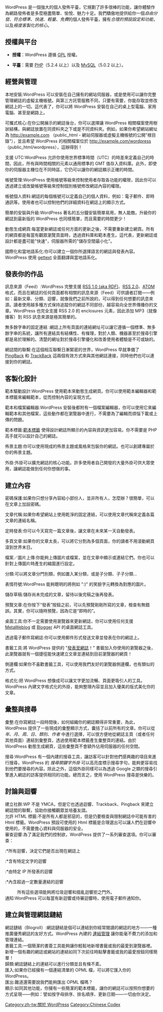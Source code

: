 {{Languages|
{{en|WordPress Features}}
{{es|Características de WordPress}}
{{ru|Особенности WordPress}}
{{fax|مزایای_وردپرس}}
{{fi|WordPressin ominaisuudet}}
{{ja|WordPress Features}}
{{ko|WordPress Features}}
{{lo|WordPress_Features}}
{{mk|Што ви нуди WordPress}}
{{pt-br|Características WordPress}}
{{th|WordPress Features}}
{{zh-cn|WordPress 特性}}
{{zh-tw|WordPress 的特點}}
}}

WordPress 是一個強大的個人發佈平臺，它規劃了許多很棒的功能，讓你體驗作為網路發佈者是多麼極盡簡單、愉悅、魅力十足。我們驕傲地提供給你一個''自由分發''、''符合標準''、''快速''、''輕量''、''免費''的個人發佈平臺，擁有''合理的預設設定和功能''，以及''極度客製化的核心''。

==授權與平台==
*'''授權'''：WordPress 遵循 [http://www.gnu.org/copyleft/gpl.html GPL] 授權。

*'''平臺'''：需要 [http://php.net PHP]（5.2.4 以上）以及 [http://mysql.com MySQL]（5.0.2 以上）。

==經營與管理==
;本地安裝:WordPress 可以安裝在自己擁有的網站伺服器，或是使用可以讓你完整管理網誌的虛擬主機帳號。與第三方託管服務不同，只要有需要，你能存取並修改網誌上的一切。這代表了，你可以將 WordPress 安裝在自己的桌上型電腦、家用電腦、甚至是網路上。

;可攜式核心:在你公開展示的網誌後台，你可以選擇讓 WordPress 相關檔案使用樹狀結構，與網誌放置在同資料夾之下或是不同資料夾。例如，如果你希望網站網址為 http://example.com （public_html - 網站伺服器或虛擬主機帳號的公開"根目錄"），並且希望 WordPress 的相關檔案位於 http://example.com/wordpress （public_html/wordpress），這辦得到！

;支援 UTC:WordPress 允許你使用世界標準時間（UTC）的時差來定義自己的時間，因此，所有與時間相關的元素以通用標準的 GMT 值存入資料庫。此外，即使你的伺服器主機位在不同時區，它仍可以讓你的網誌顯示正確的時間。

;帳號管理:WordPress 使用帳號等級來控制使用者存取各功能的權限，因此你可以透過建立或改變帳號等級來控制個別帳號修改網誌內容的權限。

;帳號個人資料:網誌的每個帳號可以定義自己的個人資料，例如：電子郵件、即時通訊等。使用者也可以控制他們的詳細資料在網誌上的顯示方式。

;簡單的安裝與升級:WordPress 著名的五分鐘安裝簡單易用，無人能敵。升級你的網誌到最新版的 WordPress 也同樣簡單，而且需要的時間更少！

;動態生成網頁:每當更新網誌或任何方面的更新之後，不需要重新建立網頁。所有的網頁都是每當有觀眾瀏覽頁面時，透過資料庫和範本產生。這代表，更新網誌或設計都是盡可能"快速"，伺服器所需的"儲存空間最小化"。

;國際化和當地語系化:你可以建立一個你所選擇語言的網誌與發表內容。WordPress 使用 [http://www.gnu.org/software/gettext/ gettext] 全面翻譯與當地語系化。

==發表你的作品==
;訊息來源（Feed）:WordPress 完整支援 [http://purl.org/rss/1.0/ RSS 1.0 (aka RDF)]、[http://blogs.law.harvard.edu/tech/rss RSS 2.0]、[http://www.atomenabled.org/developers/syndication/atom-format-spec.php ATOM] 格式，而且在網誌的任何頁面都有相關的訊息來源（Feed）可供讀者訂閱——例如：最新文章、分類、迴響，就像我們之前所說的，可以得到任何想要的訊息來源。讀者使用越多種方式保持追蹤你的網誌不同部份，越容易向全世界傳播你的文章。WordPress 也完全支援 RSS 2.0 的 enclosures 元素，因此添加 MP3（就像播客）到 RSS 訊息來源是極其簡單的。

;無多餘字串的固定連結 :網誌上所有頁面的連結網址可以讓它遵循一個標準、無多餘字串的系統，讓所有連結具有結構性、有條理，對於人類、機器甚至於搜尋引擎都是易於理解的。清楚的網址對於搜尋引擎優化和改善使用者體驗是不可或缺的。

;網誌間的聯繫:在這個相互聯繫日漸緊密的世界，WordPress 早就準備了 [http://www.hixie.ch/specs/pingback/pingback PingBack] 和 [http://www.movabletype.org/docs/mttrackback.html TrackBack] 這兩個有效方式來與其他網誌連接，同時他們也可以連接到你的網誌。

==客製化設計==
;範本驅動設計:WordPress 使用範本來動態生成網頁。你可以使用範本編輯器和範本標籤來編輯範本，從而控制內容的呈現方式。

;範本和檔案編輯器:WordPress 安裝後都附有一個檔案編輯器，你可以使用它來編輯範本和其他檔案，這些動作都在瀏覽器中進行，不需要為了編輯而煩惱下載或上傳的問題。

;範本標籤:[[Template Tags|範本標籤]] 使得設計網誌所顯示的內容與資訊更加容易。你不需要是 PHP 高手就可以設計自己的網誌。
 
;佈景主題:你可以使用現成的佈景主題或風格來包裝你的網誌。也可以創建專屬於你的佈景主題。

;外掛:外掛可以擴充網誌的核心功能。許多使用者自己開發的大量外掛可供大眾使用，讓網誌能做到任何你想做的事。

==建立內容==
;密碼保護:如果你只想分享內容給小部份人，並非所有人，怎麼辦？很簡單，可以在文章上加設密碼。

;文章代稱:如果你希望網站上使用乾淨的固定連結，可以使用文章代稱來定義各篇文章的連結名稱。 

;定時發表:你可以今天寫完一篇文章後，讓文章在未來某一天自動發表。

;多頁文章:如果你的文章太長，可以將它分割為多個頁面，你的讀者不用滾動網頁滾到世界末日。

;檔案／圖片上傳:你能夠上傳圖片或檔案，並在文章中顯示或連結它們。你也可以針對上傳圖片時產生的縮圖進行設定。

;分類:可以將文章分門別類，例如置入某分類，或是子分類、子子分類...

;表情符號:WordPress 能夠聰明的將例如 ":)" 的笑臉字元轉換為對應的圖片。

;儲存草稿:儲存尚未完成的文章，留待以後完稿之後再發表。

;預覽文章:在你按下“發表”按鈕之前，可以先預覽剛剛所寫的文章，檢查有無錯誤。其實，你可以隨時預覽，因為它是“即時的”。

;桌面工具:你不一定需要使用瀏覽器來更新網誌，你可以使用任何支援 [http://www.xmlrpc.com/metaWeblogApi MetaWeblog] 或 [http://www.blogger.com/developers/api/1_docs/ Blogger] API 的桌面網誌工具。
 
;透過電子郵件寫網誌:你可以使用郵件形式發送文章並發表在你的網誌上。 

;書籤工具:將 WordPress 提供的 "[[Press It|發表至網誌]]！" 書籤加入你使用的瀏覽器之後，此瀏覽器就有一個捷徑能快速建立文章並連結到目前瀏覽器的網頁！

;側邊欄:如果你不喜歡書籤工具，可以使用我們友好的瀏覽器側邊欄，也有類似的方式。

;格式化:把 WordPress 想像成可以讓文字更加流暢、頁面更吸引人的工具。WordPress 內建文字格式化的外掛，能夠整理內容並且加入優美的版式美化你的文章。

==彙整與搜尋==
;彙整:在你寫網誌一段時間後，如何組織你的網誌顯得非常重要，為此，WordPress 提供了一些現成的彙整顯示方式，囊括了以前所有的文章。你可以從 ''年''、''月''、''周''、''日''、''類別''、''作者'' 中進行選擇，可以很方便地從網誌主頁（或者任何其他頁面）連結到彙整頁，透過使用範本標籤產生彙整頁的連結。由於 WordPress 動態生成網頁，這些彙整頁不會額外佔用伺服器的任何空間。

;搜尋:WordPress 有一個內建的搜尋工具，讓訪客可以針對他們感興趣的項目來進行搜尋，WordPress 的 ''搜尋關鍵字外掛'' 可以高亮度標示搜尋字句，能夠更容易找到他們要搜尋的內容。除此之外，這個外掛同樣可以為透過 Google 之類的搜尋引擎進入網誌的訪客提供相同的功能。總而言之，使用 WordPress 搜尋是快樂的。

==討論與迴響==
;建立社群:WP 不是 YMCA，但是它也透過迴響、Trackback、Pingback 來建立網誌間的聯繫，協助你接觸觀眾並培養友誼。
;允許 HTML 標籤:不是所有人都是邪惡的，但是仍要檢查與限制網誌中可能有害的 Html 標籤。WordPress 預設可使用的 Html 標籤是合理選出可以讓人們在迴響中使用的，不需要擔心資料與伺服器的安全。
;審查迴響:為了滿足我們的控制欲，WordPress 提供了一系列審查選項。你可以審查：
:*所有迴響，決定它們是否出現在網誌上
:*含有特定文字的迴響
:*由特定 IP 所發表的迴響
:*內含超過一定數量連結的迴響
:所有這些選項能夠將垃圾迴響和搗亂迴響拒之門外。
;通知:WordPress 可以每當有新迴響或待審迴響時，使用電子郵件通知你。

==建立與管理網誌鏈結==
;網誌鏈結（Blogroll）:網誌鏈結是個可以連結到你經常閱讀的網誌的地方——一種推廣優秀網誌的友好方式。WordPress 內建的 [[Links Manager|連結管理]] 讓你能毫不費力的添加和管理連結。
;書籤工具:一個簡潔的書簽工具能夠讓你輕鬆地新增書籤或我的最愛到瀏覽器裡。新增一個有趣的網誌或網站的連結如同下次前往時點擊書籤或我的最愛按鈕同樣簡單！
;歸類:網誌鏈結上的連結可以進行分類並且有條不紊。
;匯入:如果你已經擁有一個連結清單的 OPML 檔，可以將它匯入你的 WordPress。 
;匯出:難道還需要說我們能夠匯出 OPML 檔嗎？
;顯示:如同其他功能，你擁有一些簡潔的範本標籤，讓你的網誌可以按照你想要的方式呈現——例如：譬如按字母排序、排名順序、更新日期——一切由你決定。


[[Category:zh-tw:關於 WordPress]]
[[Category:Chinese Codex]]